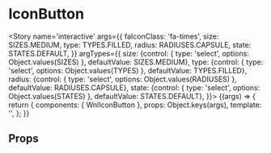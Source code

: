 
<Meta title='atoms/IconButton' component={WnlIconButton} />

# IconButton

<Story name='interactive'
       args={{
           faIconClass: 'fa-times',
           size: SIZES.MEDIUM,
           type: TYPES.FILLED,
           radius: RADIUSES.CAPSULE,
           state: STATES.DEFAULT,
       }}
       argTypes={{
           size: {control: { type: 'select', options: Object.values(SIZES) }, defaultValue: SIZES.MEDIUM},
           type: {control: { type: 'select', options: Object.values(TYPES) }, defaultValue: TYPES.FILLED},
           radius: {control: { type: 'select', options: Object.values(RADIUSES) }, defaultValue: RADIUSES.CAPSULE},
           state: {control: { type: 'select', options: Object.values(STATES) }, defaultValue: STATES.DEFAULT},
       }}>
    {(args) => {
        return {
            components: { WnlIconButton },
            props: Object.keys(args),
            template: '<wnl-icon-button :fa-icon-class="faIconClass" :size="size" :type="type" :state="state" :radius="radius" />',
        };
    }}
</Story>

## Props

<Props of={WnlIconButton} />
